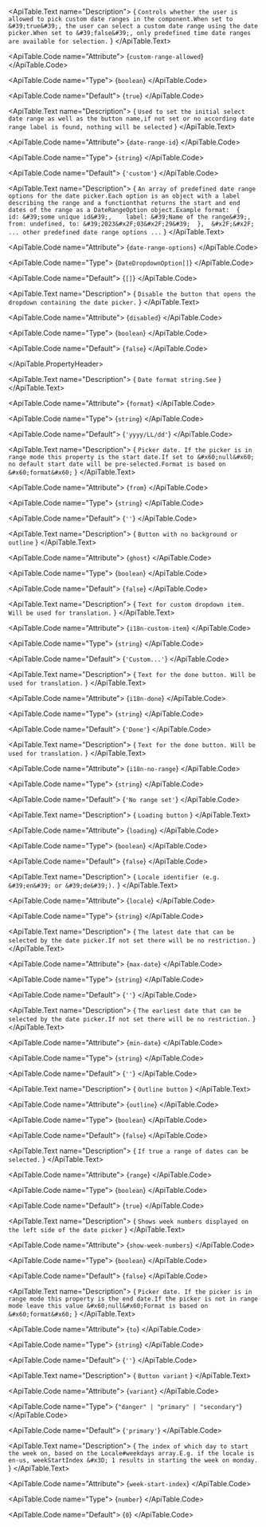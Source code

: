 <ApiTable id="property-customRangeAllowed">
  <ApiTable.PropertyHeader name="customRangeAllowed" singleFramework="">
  </ApiTable.PropertyHeader>

  <ApiTable.Text name="Description">
    { `Controls whether the user is allowed to pick custom date ranges in the component.When set to &#39;true&#39;, the user can select a custom date range using the date picker.When set to &#39;false&#39;, only predefined time date ranges are available for selection.` }
  </ApiTable.Text>

  <ApiTable.Code name="Attribute">
    {`custom-range-allowed`}
  </ApiTable.Code>

  <ApiTable.Code name="Type">
   {`boolean`}
  </ApiTable.Code>

  <ApiTable.Code name="Default">
    {`true`}
  </ApiTable.Code>

</ApiTable>
<ApiTable id="property-dateRangeId">
  <ApiTable.PropertyHeader name="dateRangeId" singleFramework="">
  </ApiTable.PropertyHeader>

  <ApiTable.Text name="Description">
    { `Used to set the initial select date range as well as the button name,if not set or no according date range label is found, nothing will be selected` }
  </ApiTable.Text>

  <ApiTable.Code name="Attribute">
    {`date-range-id`}
  </ApiTable.Code>

  <ApiTable.Code name="Type">
   {`string`}
  </ApiTable.Code>

  <ApiTable.Code name="Default">
    {`'custom'`}
  </ApiTable.Code>

</ApiTable>
<ApiTable id="property-dateRangeOptions">
  <ApiTable.PropertyHeader name="dateRangeOptions" singleFramework="">
  </ApiTable.PropertyHeader>

  <ApiTable.Text name="Description">
    { `An array of predefined date range options for the date picker.Each option is an object with a label describing the range and a functionthat returns the start and end dates of the range as a DateRangeOption object.Example format:  {    id: &#39;some unique id&#39;,    label: &#39;Name of the range&#39;,    from: undefined, to: &#39;2023&#x2F;03&#x2F;29&#39;  },  &#x2F;&#x2F; ... other predefined date range options ...` }
  </ApiTable.Text>

  <ApiTable.Code name="Attribute">
    {`date-range-options`}
  </ApiTable.Code>

  <ApiTable.Code name="Type">
   {`DateDropdownOption[]`}
  </ApiTable.Code>

  <ApiTable.Code name="Default">
    {`[]`}
  </ApiTable.Code>

</ApiTable>
<ApiTable id="property-disabled">
  <ApiTable.PropertyHeader name="disabled" singleFramework="">
  </ApiTable.PropertyHeader>

  <ApiTable.Text name="Description">
    { `Disable the button that opens the dropdown containing the date picker.` }
  </ApiTable.Text>

  <ApiTable.Code name="Attribute">
    {`disabled`}
  </ApiTable.Code>

  <ApiTable.Code name="Type">
   {`boolean`}
  </ApiTable.Code>

  <ApiTable.Code name="Default">
    {`false`}
  </ApiTable.Code>

</ApiTable>
<ApiTable id="property-format">
  <ApiTable.PropertyHeader name="format" singleFramework="">
      
  </ApiTable.PropertyHeader>

  <ApiTable.Text name="Description">
    { `Date format string.See` }
  </ApiTable.Text>

  <ApiTable.Code name="Attribute">
    {`format`}
  </ApiTable.Code>

  <ApiTable.Code name="Type">
   {`string`}
  </ApiTable.Code>

  <ApiTable.Code name="Default">
    {`'yyyy/LL/dd'`}
  </ApiTable.Code>

</ApiTable>
<ApiTable id="property-from">
  <ApiTable.PropertyHeader name="from" singleFramework="">
  </ApiTable.PropertyHeader>

  <ApiTable.Text name="Description">
    { `Picker date. If the picker is in range mode this property is the start date.If set to &#x60;null&#x60; no default start date will be pre-selected.Format is based on &#x60;format&#x60;` }
  </ApiTable.Text>

  <ApiTable.Code name="Attribute">
    {`from`}
  </ApiTable.Code>

  <ApiTable.Code name="Type">
   {`string`}
  </ApiTable.Code>

  <ApiTable.Code name="Default">
    {`''`}
  </ApiTable.Code>

</ApiTable>
<ApiTable id="property-ghost">
  <ApiTable.PropertyHeader name="ghost" singleFramework="">
  </ApiTable.PropertyHeader>

  <ApiTable.Text name="Description">
    { `Button with no background or outline` }
  </ApiTable.Text>

  <ApiTable.Code name="Attribute">
    {`ghost`}
  </ApiTable.Code>

  <ApiTable.Code name="Type">
   {`boolean`}
  </ApiTable.Code>

  <ApiTable.Code name="Default">
    {`false`}
  </ApiTable.Code>

</ApiTable>
<ApiTable id="property-i18nCustomItem">
  <ApiTable.PropertyHeader name="i18nCustomItem" singleFramework="">
  </ApiTable.PropertyHeader>

  <ApiTable.Text name="Description">
    { `Text for custom dropdown item. Will be used for translation.` }
  </ApiTable.Text>

  <ApiTable.Code name="Attribute">
    {`i18n-custom-item`}
  </ApiTable.Code>

  <ApiTable.Code name="Type">
   {`string`}
  </ApiTable.Code>

  <ApiTable.Code name="Default">
    {`'Custom...'`}
  </ApiTable.Code>

</ApiTable>
<ApiTable id="property-i18nDone">
  <ApiTable.PropertyHeader name="i18nDone" singleFramework="">
  </ApiTable.PropertyHeader>

  <ApiTable.Text name="Description">
    { `Text for the done button. Will be used for translation.` }
  </ApiTable.Text>

  <ApiTable.Code name="Attribute">
    {`i18n-done`}
  </ApiTable.Code>

  <ApiTable.Code name="Type">
   {`string`}
  </ApiTable.Code>

  <ApiTable.Code name="Default">
    {`'Done'`}
  </ApiTable.Code>

</ApiTable>
<ApiTable id="property-i18nNoRange">
  <ApiTable.PropertyHeader name="i18nNoRange" singleFramework="">
  </ApiTable.PropertyHeader>

  <ApiTable.Text name="Description">
    { `Text for the done button. Will be used for translation.` }
  </ApiTable.Text>

  <ApiTable.Code name="Attribute">
    {`i18n-no-range`}
  </ApiTable.Code>

  <ApiTable.Code name="Type">
   {`string`}
  </ApiTable.Code>

  <ApiTable.Code name="Default">
    {`'No range set'`}
  </ApiTable.Code>

</ApiTable>
<ApiTable id="property-loading">
  <ApiTable.PropertyHeader name="loading" singleFramework="">
  </ApiTable.PropertyHeader>

  <ApiTable.Text name="Description">
    { `Loading button` }
  </ApiTable.Text>

  <ApiTable.Code name="Attribute">
    {`loading`}
  </ApiTable.Code>

  <ApiTable.Code name="Type">
   {`boolean`}
  </ApiTable.Code>

  <ApiTable.Code name="Default">
    {`false`}
  </ApiTable.Code>

</ApiTable>
<ApiTable id="property-locale">
  <ApiTable.PropertyHeader name="locale" singleFramework="">
  </ApiTable.PropertyHeader>

  <ApiTable.Text name="Description">
    { `Locale identifier (e.g. &#39;en&#39; or &#39;de&#39;).` }
  </ApiTable.Text>

  <ApiTable.Code name="Attribute">
    {`locale`}
  </ApiTable.Code>

  <ApiTable.Code name="Type">
   {`string`}
  </ApiTable.Code>


</ApiTable>
<ApiTable id="property-maxDate">
  <ApiTable.PropertyHeader name="maxDate" singleFramework="">
  </ApiTable.PropertyHeader>

  <ApiTable.Text name="Description">
    { `The latest date that can be selected by the date picker.If not set there will be no restriction.` }
  </ApiTable.Text>

  <ApiTable.Code name="Attribute">
    {`max-date`}
  </ApiTable.Code>

  <ApiTable.Code name="Type">
   {`string`}
  </ApiTable.Code>

  <ApiTable.Code name="Default">
    {`''`}
  </ApiTable.Code>

</ApiTable>
<ApiTable id="property-minDate">
  <ApiTable.PropertyHeader name="minDate" singleFramework="">
  </ApiTable.PropertyHeader>

  <ApiTable.Text name="Description">
    { `The earliest date that can be selected by the date picker.If not set there will be no restriction.` }
  </ApiTable.Text>

  <ApiTable.Code name="Attribute">
    {`min-date`}
  </ApiTable.Code>

  <ApiTable.Code name="Type">
   {`string`}
  </ApiTable.Code>

  <ApiTable.Code name="Default">
    {`''`}
  </ApiTable.Code>

</ApiTable>
<ApiTable id="property-outline">
  <ApiTable.PropertyHeader name="outline" singleFramework="">
  </ApiTable.PropertyHeader>

  <ApiTable.Text name="Description">
    { `Outline button` }
  </ApiTable.Text>

  <ApiTable.Code name="Attribute">
    {`outline`}
  </ApiTable.Code>

  <ApiTable.Code name="Type">
   {`boolean`}
  </ApiTable.Code>

  <ApiTable.Code name="Default">
    {`false`}
  </ApiTable.Code>

</ApiTable>
<ApiTable id="property-range">
  <ApiTable.PropertyHeader name="range" singleFramework="">
  </ApiTable.PropertyHeader>

  <ApiTable.Text name="Description">
    { `If true a range of dates can be selected.` }
  </ApiTable.Text>

  <ApiTable.Code name="Attribute">
    {`range`}
  </ApiTable.Code>

  <ApiTable.Code name="Type">
   {`boolean`}
  </ApiTable.Code>

  <ApiTable.Code name="Default">
    {`true`}
  </ApiTable.Code>

</ApiTable>
<ApiTable id="property-showWeekNumbers">
  <ApiTable.PropertyHeader name="showWeekNumbers" singleFramework="">
      <SinceTag message={`3.0.0`} />
  </ApiTable.PropertyHeader>

  <ApiTable.Text name="Description">
    { `Shows week numbers displayed on the left side of the date picker` }
  </ApiTable.Text>

  <ApiTable.Code name="Attribute">
    {`show-week-numbers`}
  </ApiTable.Code>

  <ApiTable.Code name="Type">
   {`boolean`}
  </ApiTable.Code>

  <ApiTable.Code name="Default">
    {`false`}
  </ApiTable.Code>

</ApiTable>
<ApiTable id="property-to">
  <ApiTable.PropertyHeader name="to" singleFramework="">
  </ApiTable.PropertyHeader>

  <ApiTable.Text name="Description">
    { `Picker date. If the picker is in range mode this property is the end date.If the picker is not in range mode leave this value &#x60;null&#x60;Format is based on &#x60;format&#x60;` }
  </ApiTable.Text>

  <ApiTable.Code name="Attribute">
    {`to`}
  </ApiTable.Code>

  <ApiTable.Code name="Type">
   {`string`}
  </ApiTable.Code>

  <ApiTable.Code name="Default">
    {`''`}
  </ApiTable.Code>

</ApiTable>
<ApiTable id="property-variant">
  <ApiTable.PropertyHeader name="variant" singleFramework="">
  </ApiTable.PropertyHeader>

  <ApiTable.Text name="Description">
    { `Button variant` }
  </ApiTable.Text>

  <ApiTable.Code name="Attribute">
    {`variant`}
  </ApiTable.Code>

  <ApiTable.Code name="Type">
   {`"danger" | "primary" | "secondary"`}
  </ApiTable.Code>

  <ApiTable.Code name="Default">
    {`'primary'`}
  </ApiTable.Code>

</ApiTable>
<ApiTable id="property-weekStartIndex">
  <ApiTable.PropertyHeader name="weekStartIndex" singleFramework="">
  </ApiTable.PropertyHeader>

  <ApiTable.Text name="Description">
    { `The index of which day to start the week on, based on the Locale#weekdays array.E.g. if the locale is en-us, weekStartIndex &#x3D; 1 results in starting the week on monday.` }
  </ApiTable.Text>

  <ApiTable.Code name="Attribute">
    {`week-start-index`}
  </ApiTable.Code>

  <ApiTable.Code name="Type">
   {`number`}
  </ApiTable.Code>

  <ApiTable.Code name="Default">
    {`0`}
  </ApiTable.Code>

</ApiTable>
